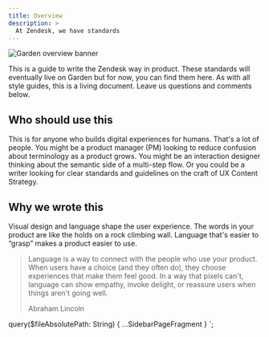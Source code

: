 ```yaml
---
title: Overview
description: >
  At Zendesk, we have standards
---
```


![Garden overview banner](abstract:home-banner-background.png)

This is a guide to write the Zendesk way in product. These standards will eventually live on Garden
but for now, you can find them here. As with all style guides, this is a living document. Leave us
questions and comments below.

## Who should use this

This is for anyone who builds digital experiences for humans. That's a lot of people.
You might be a product manager (PM) looking to reduce confusion about terminology as a product grows.
You might be an interaction designer thinking about the semantic side of a multi-step flow.
Or you could be a writer looking for clear standards and guidelines on the craft of UX Content Strategy.

## Why we wrote this

Visual design and language shape the user experience. The words in your product are like the holds
on a rock climbing wall. Language that's easier to “grasp” makes a product easier to use.

> Language is a way to connect with the people who use your product. When users have a choice (and
> they often do), they choose experiences that make them feel good. In a way that pixels can't,
> language can show empathy, invoke delight, or reassure users when things aren't going well.
>
> Abraham Lincoln


  query($fileAbsolutePath: String) {
    ...SidebarPageFragment
  }
`;
